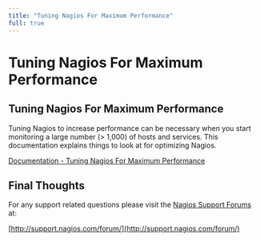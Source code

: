 ---
title: "Tuning Nagios For Maximum Performance"
full: true
---

# Tuning Nagios For Maximum Performance

## Tuning Nagios For Maximum Performance

Tuning Nagios to increase performance can be necessary when you start monitoring a large number (\> 1,000) of hosts and services. This documentation explains things to look at for optimizing Nagios.

[Documentation - Tuning Nagios For Maximum Performance](https://assets.nagios.com/downloads/nagioscore/docs/nagioscore/4/en/tuning.html "Tuning Nagios For Maximum Performance")

## Final Thoughts

For any support related questions please visit the [Nagios Support Forums](http://support.nagios.com/forum/) at:

[http://support.nagios.com/forum/](http://support.nagios.com/forum/)